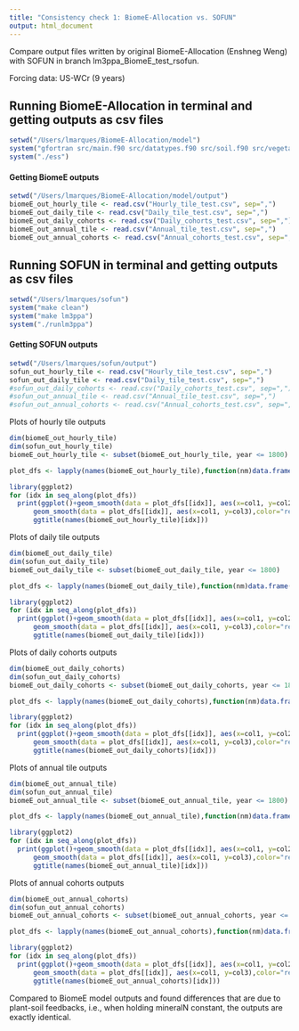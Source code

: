 ```yaml
---
title: "Consistency check 1: BiomeE-Allocation vs. SOFUN"
output: html_document
---
```


Compare output files written by original BiomeE-Allocation (Enshneg Weng) with SOFUN in branch lm3ppa_BiomeE_test_rsofun. 

Forcing data: US-WCr (9 years)

## Running BiomeE-Allocation in terminal and getting outputs as csv files

```r
setwd("/Users/lmarques/BiomeE-Allocation/model")
system("gfortran src/main.f90 src/datatypes.f90 src/soil.f90 src/vegetation.f90 -o ess")
system("./ess")

```

#### Getting BiomeE outputs

```r
setwd("/Users/lmarques/BiomeE-Allocation/model/output")
biomeE_out_hourly_tile <- read.csv("Hourly_tile_test.csv", sep=",")
biomeE_out_daily_tile <- read.csv("Daily_tile_test.csv", sep=",")
biomeE_out_daily_cohorts <- read.csv("Daily_cohorts_test.csv", sep=",")
biomeE_out_annual_tile <- read.csv("Annual_tile_test.csv", sep=",")
biomeE_out_annual_cohorts <- read.csv("Annual_cohorts_test.csv", sep=",")

```

## Running SOFUN in terminal and getting outputs as csv files

```r
setwd("/Users/lmarques/sofun")
system("make clean")
system("make lm3ppa")
system("./runlm3ppa")

```

#### Getting SOFUN outputs

```r
setwd("/Users/lmarques/sofun/output")
sofun_out_hourly_tile <- read.csv("Hourly_tile_test.csv", sep=",")
sofun_out_daily_tile <- read.csv("Daily_tile_test.csv", sep=",")
#sofun_out_daily_cohorts <- read.csv("Daily_cohorts_test.csv", sep=",")
#sofun_out_annual_tile <- read.csv("Annual_tile_test.csv", sep=",")
#sofun_out_annual_cohorts <- read.csv("Annual_cohorts_test.csv", sep=",")

```

Plots of hourly tile outputs

```r
dim(biomeE_out_hourly_tile)
dim(sofun_out_hourly_tile)
biomeE_out_hourly_tile <- subset(biomeE_out_hourly_tile, year <= 1800)

plot_dfs <- lapply(names(biomeE_out_hourly_tile),function(nm)data.frame(col1 = biomeE_out_hourly_tile[,1],col2 = biomeE_out_hourly_tile[,nm], col3 = sofun_out_hourly_tile[,nm]))

library(ggplot2)
for (idx in seq_along(plot_dfs))
  print(ggplot()+geom_smooth(data = plot_dfs[[idx]], aes(x=col1, y=col2),color="blue") +
      geom_smooth(data = plot_dfs[[idx]], aes(x=col1, y=col3),color="red")+
      ggtitle(names(biomeE_out_hourly_tile)[idx]))
```

Plots of daily tile outputs

```r
dim(biomeE_out_daily_tile)
dim(sofun_out_daily_tile)
biomeE_out_daily_tile <- subset(biomeE_out_daily_tile, year <= 1800)

plot_dfs <- lapply(names(biomeE_out_daily_tile),function(nm)data.frame(col1 = biomeE_out_daily_tile[,1],col2 = biomeE_out_daily_tile[,nm], col3 = sofun_out_daily_tile[,nm]))

library(ggplot2)
for (idx in seq_along(plot_dfs))
  print(ggplot()+geom_smooth(data = plot_dfs[[idx]], aes(x=col1, y=col2),color="blue") +
      geom_smooth(data = plot_dfs[[idx]], aes(x=col1, y=col3),color="red")+
      ggtitle(names(biomeE_out_daily_tile)[idx]))
```

Plots of daily cohorts outputs

```r
dim(biomeE_out_daily_cohorts)
dim(sofun_out_daily_cohorts)
biomeE_out_daily_cohorts <- subset(biomeE_out_daily_cohorts, year <= 1800)

plot_dfs <- lapply(names(biomeE_out_daily_cohorts),function(nm)data.frame(col1 = biomeE_out_daily_cohorts[,1],col2 = biomeE_out_daily_cohorts[,nm], col3 = sofun_out_daily_cohorts[,nm]))

library(ggplot2)
for (idx in seq_along(plot_dfs))
  print(ggplot()+geom_smooth(data = plot_dfs[[idx]], aes(x=col1, y=col2),color="blue") +
      geom_smooth(data = plot_dfs[[idx]], aes(x=col1, y=col3),color="red")+
      ggtitle(names(biomeE_out_daily_cohorts)[idx]))
```

Plots of annual tile outputs

```r
dim(biomeE_out_annual_tile)
dim(sofun_out_annual_tile)
biomeE_out_annual_tile <- subset(biomeE_out_annual_tile, year <= 1800)

plot_dfs <- lapply(names(biomeE_out_annual_tile),function(nm)data.frame(col1 = biomeE_out_annual_tile[,1],col2 = biomeE_out_annual_tile[,nm], col3 = sofun_out_annual_tile[,nm]))

library(ggplot2)
for (idx in seq_along(plot_dfs))
  print(ggplot()+geom_smooth(data = plot_dfs[[idx]], aes(x=col1, y=col2),color="blue") +
      geom_smooth(data = plot_dfs[[idx]], aes(x=col1, y=col3),color="red")+
      ggtitle(names(biomeE_out_annual_tile)[idx]))
```

Plots of annual cohorts outputs

```r
dim(biomeE_out_annual_cohorts)
dim(sofun_out_annual_cohorts)
biomeE_out_annual_cohorts <- subset(biomeE_out_annual_cohorts, year <= 1800)

plot_dfs <- lapply(names(biomeE_out_annual_cohorts),function(nm)data.frame(col1 = biomeE_out_annual_cohorts[,1],col2 = biomeE_out_annual_cohorts[,nm], col3 = sofun_out_annual_cohorts[,nm]))

library(ggplot2)
for (idx in seq_along(plot_dfs))
  print(ggplot()+geom_smooth(data = plot_dfs[[idx]], aes(x=col1, y=col2),color="blue") +
      geom_smooth(data = plot_dfs[[idx]], aes(x=col1, y=col3),color="red")+
      ggtitle(names(biomeE_out_annual_cohorts)[idx]))
```


Compared to BiomeE model outputs and found differences that are due to plant-soil feedbacks, i.e., when holding mineralN constant, the outputs are exactly identical.





